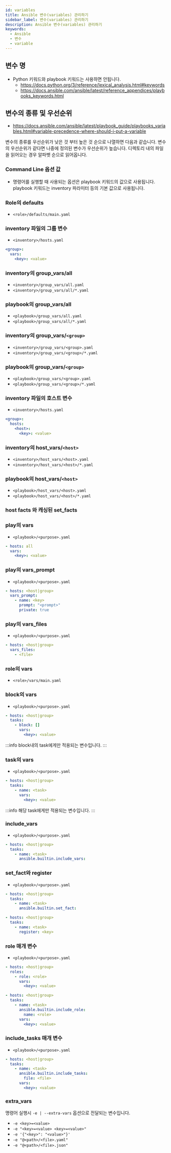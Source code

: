 ```yaml
---
id: variables
title: Ansible 변수(variables) 관리하기
sidebar_label: 변수(variables) 관리하기
description: Ansible 변수(variables) 관리하기
keywords:
  - Ansible
  - 변수
  - variable
---
```


## 변수 명

- Python 키워드와 playbook 키워드는 사용하면 안됩니다.
  - https://docs.python.org/3/reference/lexical_analysis.html#keywords
  - https://docs.ansible.com/ansible/latest/reference_appendices/playbooks_keywords.html

## 변수의 종류 및 우선순위

- https://docs.ansible.com/ansible/latest/playbook_guide/playbooks_variables.html#variable-precedence-where-should-i-put-a-variable

변수의 종류를 우선순위가 낮은 것 부터 높은 것 순으로 나열하면 다음과 같습니다. 변수의 우선순위가 같다면 나중에 정의된 변수가 우선순위가 높습니다. 디렉토리 내의 파일을 읽어오는 경우 알파벳 순으로 읽어옵니다.

### Command Line 옵션 값

- 명령어를 실행할 때 사용되는 옵션은 playbook 키워드의 값으로 사용됩니다. playbook 키워드는 inventory 파라미터 등의 기본 값으로 사용됩니다.

### Role의 defaults

- `<role>/defaults/main.yaml`

### inventory 파일의 그룹 변수

- `<inventory>/hosts.yaml`

```yaml title="<inventory>/hosts.yaml"
<group>:
  vars:
    <key>: <value>
```

### inventory의 group_vars/all

- `<inventory>/group_vars/all.yaml`
- `<inventory>/group_vars/all/*.yaml`

### playbook의 group_vars/all

- `<playbook>/group_vars/all.yaml`
- `<playbook>/group_vars/all/*.yaml`

### inventory의 group_vars/`<group>`

- `<inventory>/group_vars/<group>.yaml`
- `<inventory>/group_vars/<group>/*.yaml`

### playbook의 group_vars/`<group>`

- `<playbook>/group_vars/<group>.yaml`
- `<playbook>/group_vars/<group>/*.yaml`

### inventory 파일의 호스트 변수

- `<inventory>/hosts.yaml`

```yaml title="<inventory>/hosts.yaml"
<group>:
  hosts:
    <host>:
      <key>: <value>
```

### inventory의 host_vars/`<host>`

- `<inventory>/host_vars/<host>.yaml`
- `<inventory>/host_vars/<host>/*.yaml`

### playbook의 host_vars/`<host>`

- `<playbook>/host_vars/<host>.yaml`
- `<playbook>/host_vars/<host>/*.yaml`

### host facts 와 캐싱된 set_facts

### play의 vars

- `<playbook>/<purpose>.yaml`

```yaml title="<playbook>/<purpose>.yaml"
- hosts: all
  vars:
    <key>: <value>
```

### play의 vars_prompt

- `<playbook>/<purpose>.yaml`

```yaml title="<playbook>/<purpose>.yaml"
- hosts: <host|group>
  vars_prompt:
    - name: <key>
      prompt: "<prompt>"
      private: true
```

### play의 vars_files

- `<playbook>/<purpose>.yaml`

```yaml title="<playbook>/<purpose>.yaml"
- hosts: <host|group>
  vars_files:
    - <file>
```

### role의 vars

- `<role>/vars/main.yaml`

### block의 vars

- `<playbook>/<purpose>.yaml`

```yaml title="<playbook>/<purpose>.yaml"
- hosts: <host|group>
  tasks:
    - block: []
      vars:
        <key>: <value>
```

:::info
block내의 task에게만 적용되는 변수입니다.
:::

### task의 vars

- `<playbook>/<purpose>.yaml`

```yaml title="<playbook>/<purpose>.yaml"
- hosts: <host|group>
  tasks:
    - name: <task>
      vars:
        <key>: <value>
```

:::info
해당 task에게만 적용되는 변수입니다.
:::

### include_vars

- `<playbook>/<purpose>.yaml`

```yaml title="<playbook>/<purpose>.yaml"
- hosts: <host|group>
  tasks:
    - name: <task>
      ansible.builtin.include_vars:
```

### set_fact와 register

- `<playbook>/<purpose>.yaml`

```yaml title="<playbook>/<purpose>.yaml"
- hosts: <host|group>
  tasks:
    - name: <task>
      ansible.builtin.set_fact:
```

```yaml title="<playbook>/<purpose>.yaml"
- hosts: <host|group>
  tasks:
    - name: <task>
      register: <key>
```

### role 매개 변수

- `<playbook>/<purpose>.yaml`

```yaml title="<playbook>/<purpose>.yaml"
- hosts: <host|group>
  roles:
    - role: <role>
      vars:
        <key>: <value>
```

```yaml title="<playbook>/<purpose>.yaml"
- hosts: <host|group>
  tasks:
    - name: <task>
      ansible.builtin.include_role:
        name: <role>
      vars:
        <key>: <value>
```

### include_tasks 매개 변수

- `<playbook>/<purpose>.yaml`

```yaml title="<playbook>/<purpose>.yaml"
- hosts: <host|group>
  tasks:
    - name: <task>
      ansible.builtin.include_tasks:
        file: <file>
      vars:
        <key>: <value>
```

### extra_vars

명령어 실행시 `-e | --extra-vars` 옵션으로 전달되는 변수입니다.

- `-e <key>=<value>`
- `-e "<key>=<value> <key>=<value>"`
- `-e '{"<key>": "<value>"}'`
- `-e "@<path>/<file>.yaml"`
- `-e "@<path>/<file>.json"`
